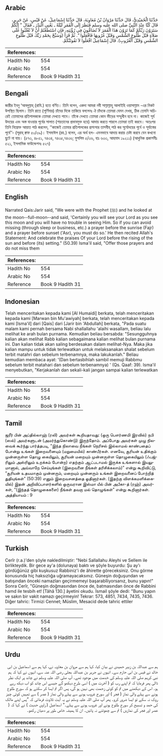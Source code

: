 ## Arabic


<div dir="rtl" lang="ar" style={{fontSize:'larger',backgroundColor:'#f8f9fa',padding:20}}>
حَدَّثَنَا الْحُمَيْدِيُّ، قَالَ حَدَّثَنَا مَرْوَانُ بْنُ مُعَاوِيَةَ، قَالَ حَدَّثَنَا إِسْمَاعِيلُ، عَنْ قَيْسٍ، عَنْ جَرِيرٍ، قَالَ كُنَّا عِنْدَ النَّبِيِّ صلى الله عليه وسلم فَنَظَرَ إِلَى الْقَمَرِ لَيْلَةً ـ يَعْنِي الْبَدْرَ ـ فَقَالَ ‏"‏ إِنَّكُمْ سَتَرَوْنَ رَبَّكُمْ كَمَا تَرَوْنَ هَذَا الْقَمَرَ لاَ تُضَامُّونَ فِي رُؤْيَتِهِ، فَإِنِ اسْتَطَعْتُمْ أَنْ لاَ تُغْلَبُوا عَلَى صَلاَةٍ قَبْلَ طُلُوعِ الشَّمْسِ وَقَبْلَ غُرُوبِهَا فَافْعَلُوا ‏"‏‏.‏ ثُمَّ قَرَأَ ‏(‏وَسَبِّحْ بِحَمْدِ رَبِّكَ قَبْلَ طُلُوعِ الشَّمْسِ وَقَبْلَ الْغُرُوبِ‏)‏‏.‏ قَالَ إِسْمَاعِيلُ افْعَلُوا لاَ تَفُوتَنَّكُمْ‏.‏
</div>
<div style={{backgroundColor:'#f8f9fa',padding:20, marginBottom: 10}}><table> <thead> <tr> <th>References:</th> <th></th> </tr> </thead> <tbody><tr><td>Hadith No</td><td>554</td></tr><tr><td>Arabic No</td><td>554</td></tr><tr><td>Reference</td><td>Book 9 Hadith 31</td></tr></tbody></table></div>

## Bengali


<div dir="ltr" lang="bn" style={{fontSize:'larger',backgroundColor:'#f8f9fa',padding:20}}>
জারীর ইবনু ‘আবদুল্লাহ্ (রাযি.) হতে বর্ণিত। তিনি বলেন, একদা আমরা নবী সাল্লাল্লাহু আলাইহি ওয়াসাল্লাম -এর নিকট উপস্থিত ছিলাম। তিনি রাতে (পূর্ণিমার) চাঁদের দিকে তাকিয়ে বললেনঃ ঐ চাঁদকে তোমরা যেমন দেখছ, ঠিক তেমনি অচিরেই তোমাদের প্রতিপালককে তোমরা দেখতে পাবে। তাঁকে দেখতে তোমরা কোন ভীড়ের সম্মুখীন হবে না। কাজেই সূর্য উদয়ের এবং অস্ত যাওয়ার পূর্বের সালাত (শয়তানের প্রভাবমুক্ত হয়ে) আদায় করতে পারলে তোমরা তাই করবে। অতঃপর তিনি নিম্নোক্ত আয়াত পাঠ করলেন, ‘‘কাজেই তোমার প্রতিপালকের প্রশংসার তাসবীহ্ পাঠ কর সূর্যোদয়ের পূর্বে ও সূর্যাস্তের পূর্বে’’- (সূরাহ্ ক্বাফ ৫০/৩৯)। ইসমাঈল (রহ.) বলেন, এর অর্থ হল- এমনভাবে আদায় করার চেষ্টা করবে যেন কখনো ছুটে না যায়। (৫৭৩, ৪৮৫১, ৭৪৩৪, ৭৪৩৫,৭৪৩৬; মুসলিম ৫/৩৬, হাঃ ৬৩৩, আহমাদ ১৯২১১) (আধুনিক প্রকাশনীঃ ৫২১, ইসলামিক ফাউন্ডেশনঃ ৫২৭)
</div>
<div style={{backgroundColor:'#f8f9fa',padding:20, marginBottom: 10}}><table> <thead> <tr> <th>References:</th> <th></th> </tr> </thead> <tbody><tr><td>Hadith No</td><td>554</td></tr><tr><td>Arabic No</td><td>554</td></tr><tr><td>Reference</td><td>Book 9 Hadith 31</td></tr></tbody></table></div>

## English


<div dir="ltr" lang="en" style={{fontSize:'larger',backgroundColor:'#f8f9fa',padding:20}}>
Narrated Qais:Jarir said, "We were with the Prophet (ﷺ) and he looked at the moon--full-moon--and said, 'Certainly you will see your Lord as you see this moon and you will have no trouble in seeing Him. So if you can avoid missing (through sleep or business, etc.) a prayer before the sunrise (Fajr) and a prayer before sunset ('Asr), you must do so.' He then recited Allah's Statement: And celebrate the praises Of your Lord before the rising of the sun and before (its) setting." (50.39) Isma'il said, "Offer those prayers and do not miss them
</div>
<div style={{backgroundColor:'#f8f9fa',padding:20, marginBottom: 10}}><table> <thead> <tr> <th>References:</th> <th></th> </tr> </thead> <tbody><tr><td>Hadith No</td><td>554</td></tr><tr><td>Arabic No</td><td>554</td></tr><tr><td>Reference</td><td>Book 9 Hadith 31</td></tr></tbody></table></div>

## Indonesian


<div dir="ltr" lang="id" style={{fontSize:'larger',backgroundColor:'#f8f9fa',padding:20}}>
Telah menceritakan kepada kami [Al Humaidi] berkata, telah menceritakan kepada kami [Marwan bin Mu'awiyah] berkata, telah menceritakan kepada kami [Isma'il] dari [Qais] dari [Jarir bin 'Abdullah] berkata, "Pada suatu malam kami pernah bersama Nabi shallallahu 'alaihi wasallam, beliau lalu melihat ke arah bulan purnama. Kemudian beliau bersabda: "Sesungguhnya kalian akan melihat Rabb kalian sebagaimana kalian melihat bulan purnama ini. Dan kalian tidak akan saling berdesakan dalam melihat-Nya. Maka jika kalian mampu untuk tidak terlewatkan untuk melaksanakan shalat sebelum terbit matahri dan sebelum terbenamnya, maka lakukanlah." Beliau kemudian membaca ayat: '(Dan bertasbihlah sambil memuji Rabbmu sebelum terbit matahari dan sebelum terbenamnya) ' (Qs. Qaaf: 39). Isma'il menyebutkan, "Kerjakanlah dan sekali-kali jangan sampai kalian terlewatkan
</div>
<div style={{backgroundColor:'#f8f9fa',padding:20, marginBottom: 10}}><table> <thead> <tr> <th>References:</th> <th></th> </tr> </thead> <tbody><tr><td>Hadith No</td><td>554</td></tr><tr><td>Arabic No</td><td>554</td></tr><tr><td>Reference</td><td>Book 9 Hadith 31</td></tr></tbody></table></div>

## Tamil


<div dir="ltr" lang="ta" style={{fontSize:'larger',backgroundColor:'#f8f9fa',padding:20}}>
ஜரீர் பின் அப்தில்லாஹ் (ரலி) அவர்கள் கூறியதாவது: (ஒரு பௌர்ணமி இரவில்) நபி (ஸல்) அவர்களுடன் (அமர்ந்துகொண்டு) இருந்தோம். அப்போது அவர்கள் முழு நிலவைக் கூர்ந்து பார்த்தபடி, “இந்த நிலாவை நீங்கள் நெரிசல் இல்லாமல் காண்பதைப் போன்று உங்கள் இறைவனையும் (மறுமையில்) காண்பீர்கள். எனவே, சூரியன் உதிக்கும் முன்னருள்ள தொழு கையிலும், சூரியன் மறையும் முன்னருள்ள தொழுகையிலும் (ஃபஜ்ரிலும் அஸ்ரிலும் உறக்கம் போன்ற) எதற்கும் ஆட்படாமல் இருக்க உங்களால் இயலுமானால், அவ்வாறே செய்யுங்கள் (இறைவனை நீங்கள் தரிசிக்கலாம்)” என்று கூறிவிட்டு, “சூரியன் உதயமாகும் முன்னரும், மறையும் முன்னரும் உங்கள் இறைவனைப் போற்றித் துதியுங்கள்” (50:39) எனும் இறைவசனத்தை ஓதினார்கள். (இதற்கு விளக்கமளிக்கையில்) இதன் அறிவிப்பாளர்களில் ஒருவரான இஸ்மா யீல் பின் அபீகா-த் (ரஹ்) அவர்கள், “(இந்தத் தொழுகைகளை) நீங்கள் தவறா மல் தொழுங்கள்” என்று கூறினார்கள். அத்தியாயம் : 9
</div>
<div style={{backgroundColor:'#f8f9fa',padding:20, marginBottom: 10}}><table> <thead> <tr> <th>References:</th> <th></th> </tr> </thead> <tbody><tr><td>Hadith No</td><td>554</td></tr><tr><td>Arabic No</td><td>554</td></tr><tr><td>Reference</td><td>Book 9 Hadith 31</td></tr></tbody></table></div>

## Turkish


<div dir="ltr" lang="tr" style={{fontSize:'larger',backgroundColor:'#f8f9fa',padding:20}}>
Cerîr (r.a.)'den şöyle nakledilmiştir: "Nebi Sallallahu Aleyhi ve Sellem ile birlikteydik. Bir gece ay'a (dolunaya) baktı ve şöyle buyurdu: Şu ay'ı gördüğünüz gibi kuşkusuz Rabbiniz'i de âhirette göreceksiniz. Onu görme konusunda hiç haksızlığa uğramayacaksınız. Güneşin doğuşundan ve batışından önceki namazları geçirmemeyi başarabîliyorsanız, bunu yapın!" Sonra Cerîr, "Güneşin doğmasından önce de, batmasından önce de Rabbini hamd ile tesbih et! [Tâhâ 130.] âyetini okudu. İsmail şöyle dedi: "Bunu yapın ve sakın bir vakit namazı geçirmeyin! Tekrar: 573, 4851, 7434, 7435, 7436. Diğer tahric: Tirmizi Cennet; Müslim, Mesacid dede tahric ettiler
</div>
<div style={{backgroundColor:'#f8f9fa',padding:20, marginBottom: 10}}><table> <thead> <tr> <th>References:</th> <th></th> </tr> </thead> <tbody><tr><td>Hadith No</td><td>554</td></tr><tr><td>Arabic No</td><td>554</td></tr><tr><td>Reference</td><td>Book 9 Hadith 31</td></tr></tbody></table></div>

## Urdu


<div dir="rtl" lang="ur" style={{fontSize:'larger',backgroundColor:'#f8f9fa',padding:20}}>
ہم سے عبداللہ بن زبیر حمیدی نے بیان کیا، کہا ہم سے مروان بن معاویہ نے، کہا ہم سے اسماعیل بن ابی خالد نے قیس بن ابی حازم سے۔ انہوں نے جریر بن عبداللہ بجلی رضی اللہ عنہ سے، انہوں نے کہا کہ ہم نبی کریم صلی اللہ علیہ وسلم کی خدمت میں موجود تھے۔ آپ صلی اللہ علیہ وسلم نے چاند پر ایک نظر ڈالی پھر فرمایا کہ تم اپنے رب کو ( آخرت میں ) اسی طرح دیکھو گے جیسے اس چاند کو اب دیکھ رہے ہو۔ اس کے دیکھنے میں تم کو کوئی زحمت بھی نہیں ہو گی، پس اگر تم ایسا کر سکتے ہو کہ سورج طلوع ہونے سے پہلے والی نماز ( فجر ) اور سورج غروب ہونے سے پہلے والی نماز ( عصر ) سے تمہیں کوئی چیز روک نہ سکے تو ایسا ضرور کرو۔ پھر آپ صلی اللہ علیہ وسلم نے یہ آیت تلاوت فرمائی کہ ”پس اپنے مالک کی حمد و تسبیح کر سورج طلوع ہونے اور غروب ہونے سے پہلے۔“ اسماعیل ( راوی حدیث ) نے کہا کہ ( عصر اور فجر کی نمازیں ) تم سے چھوٹنے نہ پائیں۔ ان کا ہمیشہ خاص طور پر دھیان رکھو۔
</div>
<div style={{backgroundColor:'#f8f9fa',padding:20, marginBottom: 10}}><table> <thead> <tr> <th>References:</th> <th></th> </tr> </thead> <tbody><tr><td>Hadith No</td><td>554</td></tr><tr><td>Arabic No</td><td>554</td></tr><tr><td>Reference</td><td>Book 9 Hadith 31</td></tr></tbody></table></div>